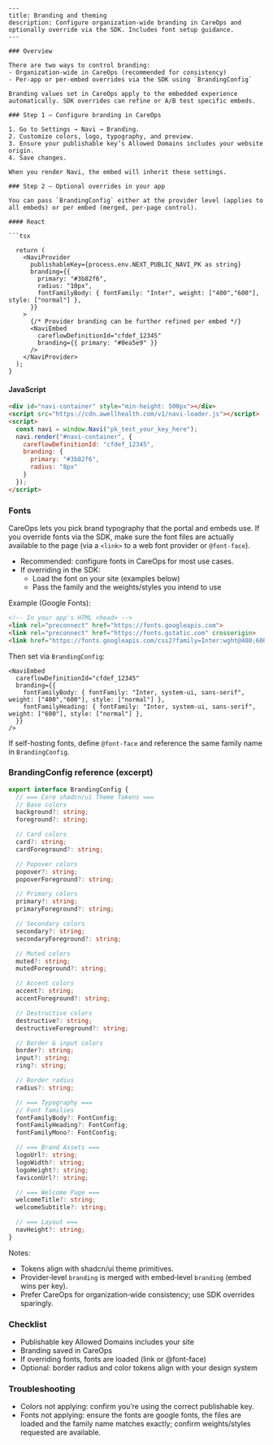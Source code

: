 ```mdx
---
title: Branding and theming
description: Configure organization-wide branding in CareOps and optionally override via the SDK. Includes font setup guidance.
---

### Overview

There are two ways to control branding:
- Organization‑wide in CareOps (recommended for consistency)
- Per‑app or per‑embed overrides via the SDK using `BrandingConfig`

Branding values set in CareOps apply to the embedded experience automatically. SDK overrides can refine or A/B test specific embeds.

### Step 1 — Configure branding in CareOps

1. Go to Settings → Navi → Branding.
2. Customize colors, logo, typography, and preview.
3. Ensure your publishable key’s Allowed Domains includes your website origin.
4. Save changes.

When you render Navi, the embed will inherit these settings.

### Step 2 — Optional overrides in your app

You can pass `BrandingConfig` either at the provider level (applies to all embeds) or per embed (merged, per‑page control).

#### React

```tsx

  return (
    <NaviProvider
      publishableKey={process.env.NEXT_PUBLIC_NAVI_PK as string}
      branding={{
        primary: "#3b82f6",
        radius: "10px",
        fontFamilyBody: { fontFamily: "Inter", weight: ["400","600"], style: ["normal"] },
      }}
    >
      {/* Provider branding can be further refined per embed */}
      <NaviEmbed
        careflowDefinitionId="cfdef_12345"
        branding={{ primary: "#0ea5e9" }}
      />
    </NaviProvider>
  );
}
```

#### JavaScript

```html
<div id="navi-container" style="min-height: 500px"></div>
<script src="https://cdn.awellhealth.com/v1/navi-loader.js"></script>
<script>
  const navi = window.Navi("pk_test_your_key_here");
  navi.render("#navi-container", {
    careflowDefinitionId: "cfdef_12345",
    branding: {
      primary: "#3b82f6",
      radius: "8px"
    }
  });
</script>
```

### Fonts

CareOps lets you pick brand typography that the portal and embeds use. If you override fonts via the SDK, make sure the font files are actually available to the page (via a `<link>` to a web font provider or `@font-face`).

- Recommended: configure fonts in CareOps for most use cases.
- If overriding in the SDK:
  - Load the font on your site (examples below)
  - Pass the family and the weights/styles you intend to use

Example (Google Fonts):

```html
<!-- In your app's HTML <head> -->
<link rel="preconnect" href="https://fonts.googleapis.com">
<link rel="preconnect" href="https://fonts.gstatic.com" crossorigin>
<link href="https://fonts.googleapis.com/css2?family=Inter:wght@400;600&display=swap" rel="stylesheet">
```

Then set via `BrandingConfig`:

```tsx
<NaviEmbed
  careflowDefinitionId="cfdef_12345"
  branding={{
    fontFamilyBody: { fontFamily: "Inter, system-ui, sans-serif", weight: ["400","600"], style: ["normal"] },
    fontFamilyHeading: { fontFamily: "Inter, system-ui, sans-serif", weight: ["600"], style: ["normal"] },
  }}
/>
```

If self-hosting fonts, define `@font-face` and reference the same family name in `BrandingConfig`.

### BrandingConfig reference (excerpt)

```22:82:packages/navi-core/src/types/config.ts
export interface BrandingConfig {
  // === Core shadcn/ui Theme Tokens ===
  // Base colors
  background?: string;
  foreground?: string;

  // Card colors
  card?: string;
  cardForeground?: string;

  // Popover colors
  popover?: string;
  popoverForeground?: string;

  // Primary colors
  primary?: string;
  primaryForeground?: string;

  // Secondary colors
  secondary?: string;
  secondaryForeground?: string;

  // Muted colors
  muted?: string;
  mutedForeground?: string;

  // Accent colors
  accent?: string;
  accentForeground?: string;

  // Destructive colors
  destructive?: string;
  destructiveForeground?: string;

  // Border & input colors
  border?: string;
  input?: string;
  ring?: string;

  // Border radius
  radius?: string;

  // === Typography ===
  // Font families
  fontFamilyBody?: FontConfig;
  fontFamilyHeading?: FontConfig;
  fontFamilyMono?: FontConfig;

  // === Brand Assets ===
  logoUrl?: string;
  logoWidth?: string;
  logoHeight?: string;
  faviconUrl?: string;

  // === Welcome Page ===
  welcomeTitle?: string;
  welcomeSubtitle?: string;

  // === Layout ===
  navHeight?: string;
}
```

Notes:
- Tokens align with shadcn/ui theme primitives.
- Provider‑level `branding` is merged with embed‑level `branding` (embed wins per key).
- Prefer CareOps for organization‑wide consistency; use SDK overrides sparingly.

### Checklist

- Publishable key Allowed Domains includes your site
- Branding saved in CareOps
- If overriding fonts, fonts are loaded (link or @font-face)
- Optional: border radius and color tokens align with your design system

### Troubleshooting

- Colors not applying: confirm you’re using the correct publishable key.
- Fonts not applying: ensure the fonts are google fonts, the files are loaded and the family name matches exactly; confirm weights/styles requested are available.